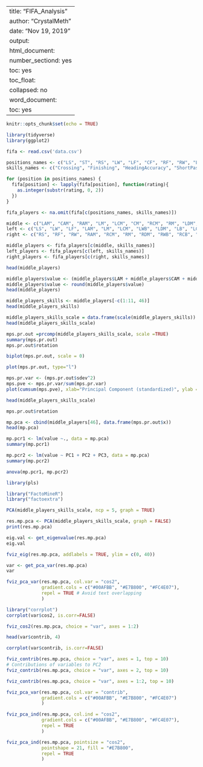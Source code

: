 
---
title: "FIFA_Analysis"
author: "CrystalMeth"
date: "Nov 19, 2019"
output:
  html_document:
    number_sectiond: yes
    toc: yes
    toc_float:
      collapsed: no
  word_document:
    toc: yes
---

```r
knitr::opts_chunk$set(echo = TRUE)
```

```r
library(tidyverse)
library(ggplot2)

```


```r
fifa <- read.csv('data.csv')
```


```r
positions_names <- c("LS", "ST", "RS", "LW", "LF", "CF", "RF", "RW", "LAM", "CAM", "RAM", "LM", "LCM", "CM", "RCM", "RM", "LWB", "LDM", "CDM", "RDM", "RWB", "LB", "LCB", "CB", "RCB", "RB")
skills_names <- c("Crossing", "Finishing", "HeadingAccuracy", "ShortPassing", "Volleys", "Dribbling", "Curve", "FKAccuracy", "LongPassing", "BallControl", "Acceleration", "SprintSpeed", "Agility", "Reactions", "Balance", "ShotPower", "Jumping", "Stamina", "Strength", "LongShots", "Aggression", "Interceptions", "Positioning", "Vision", "Penalties", "Composure", "Marking", "StandingTackle", "SlidingTackle", "GKDiving", "GKHandling", "GKKicking", "GKPositioning", "GKReflexes")
```

```r
for (position in positions_names) {
  fifa[position] <- lapply(fifa[position], function(rating){
    as.integer(substr(rating, 0, 2))
  })
}
```


```r
fifa_players <- na.omit(fifa[c(positions_names, skills_names)])
```


```r
middle <- c("LAM", "CAM", "RAM", "LM", "LCM", "CM", "RCM", "RM", "LDM", "CDM", "RDM")
left <- c("LS", "LW", "LF", "LAM", "LM", "LCM", "LWB", "LDM", "LB", "LCB")
right <- c("RS", "RF", "RW", "RAM", "RCM", "RM", "RDM", "RWB", "RCB", "RB")
```


```r
middle_players <- fifa_players[c(middle, skills_names)]
left_players <- fifa_players[c(left, skills_names)]
right_players <- fifa_players[c(right, skills_names)]
```
```r
head(middle_players)

```

```r
middle_players$value <- (middle_players$LAM + middle_players$CAM + middle_players$RAM + middle_players$LM + middle_players$LCM + middle_players$CM + middle_players$RCM + middle_players$RM + middle_players$LDM + middle_players$CDM + middle_players$RDM)/11
middle_players$value <- round(middle_players$value)
head(middle_players)
```


```r
middle_players_skills <- middle_players[-c(1:11, 46)]
head(middle_players_skills)
```

```r
middle_players_skills_scale = data.frame(scale(middle_players_skills))
head(middle_players_skills_scale)
```




```r
mps.pr.out =prcomp(middle_players_skills_scale, scale =TRUE)
summary(mps.pr.out)
mps.pr.out$rotation
```

```r
biplot(mps.pr.out, scale = 0)
```


```r
plot(mps.pr.out, type="l")
```

```r
mps.pr.var <- (mps.pr.out$sdev^2)
mps.pve <- mps.pr.var/sum(mps.pr.var)
plot(cumsum(mps.pve), xlab="Principal Component (standardized)", ylab ="Cumulative Proportion of Variance Explained",ylim=c(0,1),type="b")
```



```r
head(middle_players_skills_scale)
```

```r
mps.pr.out$rotation
```

```r
mp.pca <- cbind(middle_players[46], data.frame(mps.pr.out$x))
head(mp.pca)
```

```r
mp.pcr1 <- lm(value ~., data = mp.pca)
summary(mp.pcr1)
```

```r
mp.pcr2 <- lm(value ~ PC1 + PC2 + PC3, data = mp.pca)
summary(mp.pcr2)
```

```r
anova(mp.pcr1, mp.pcr2)
```

```r
library(pls)
```

```r
library("FactoMineR")
library("factoextra")
```

```r
PCA(middle_players_skills_scale, ncp = 5, graph = TRUE)
```

```r
res.mp.pca <- PCA(middle_players_skills_scale, graph = FALSE)
print(res.mp.pca)
```


```r
eig.val <- get_eigenvalue(res.mp.pca)
eig.val
```

```r
fviz_eig(res.mp.pca, addlabels = TRUE, ylim = c(0, 40))
```

```r
var <- get_pca_var(res.mp.pca)
var
```

```r
fviz_pca_var(res.mp.pca, col.var = "cos2",
             gradient.cols = c("#00AFBB", "#E7B800", "#FC4E07"), 
             repel = TRUE # Avoid text overlapping
             )
```

```r
library("corrplot")
corrplot(var$cos2, is.corr=FALSE)
```

```r
fviz_cos2(res.mp.pca, choice = "var", axes = 1:2)
```

```r
head(var$contrib, 4)
```

```r
corrplot(var$contrib, is.corr=FALSE)  
```

```r
fviz_contrib(res.mp.pca, choice = "var", axes = 1, top = 10)
# Contributions of variables to PC2
fviz_contrib(res.mp.pca, choice = "var", axes = 2, top = 10)
```

```r
fviz_contrib(res.mp.pca, choice = "var", axes = 1:2, top = 10)
```

```r
fviz_pca_var(res.mp.pca, col.var = "contrib",
             gradient.cols = c("#00AFBB", "#E7B800", "#FC4E07")
             )
```

```r
fviz_pca_ind(res.mp.pca, col.ind = "cos2", 
             gradient.cols = c("#00AFBB", "#E7B800", "#FC4E07"),
             repel = TRUE 
             )
```


```r
fviz_pca_ind(res.mp.pca, pointsize = "cos2", 
             pointshape = 21, fill = "#E7B800",
             repel = TRUE 
             )
```



